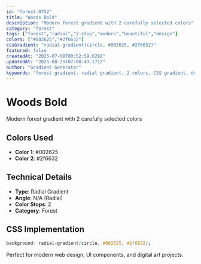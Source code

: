 ```yaml
---
id: "forest-0752"
title: "Woods Bold"
description: "Modern forest gradient with 2 carefully selected colors"
category: "forest"
tags: ["forest","radial","2-stop","modern","beautiful","design"]
colors: ["#002625","#2f6632"]
cssGradient: "radial-gradient(circle, #002625, #2f6632)"
featured: false
createdAt: "2025-07-08T00:52:59.628Z"
updatedAt: "2025-08-25T07:08:43.171Z"
author: "Gradient Generator"
keywords: "forest gradient, radial gradient, 2 colors, CSS gradient, design, #002625, #2f6632"
---
```


# Woods Bold

Modern forest gradient with 2 carefully selected colors

## Colors Used
- **Color 1**: #002625
- **Color 2**: #2f6632

## Technical Details
- **Type**: Radial Gradient
- **Angle**: N/A (Radial)
- **Color Stops**: 2
- **Category**: Forest

## CSS Implementation
```css
background: radial-gradient(circle, #002625, #2f6632);
```

Perfect for modern web design, UI components, and digital art projects.
